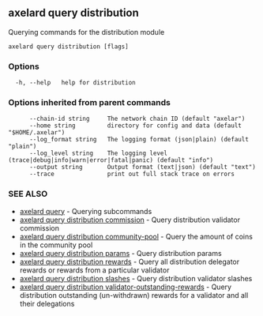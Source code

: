 ## axelard query distribution

Querying commands for the distribution module

```
axelard query distribution [flags]
```

### Options

```
  -h, --help   help for distribution
```

### Options inherited from parent commands

```
      --chain-id string     The network chain ID (default "axelar")
      --home string         directory for config and data (default "$HOME/.axelar")
      --log_format string   The logging format (json|plain) (default "plain")
      --log_level string    The logging level (trace|debug|info|warn|error|fatal|panic) (default "info")
      --output string       Output format (text|json) (default "text")
      --trace               print out full stack trace on errors
```

### SEE ALSO

- [axelard query](/cli-docs/v0_32_0/axelard_query) - Querying subcommands
- [axelard query distribution commission](/cli-docs/v0_32_0/axelard_query_distribution_commission) - Query distribution validator commission
- [axelard query distribution community-pool](/cli-docs/v0_32_0/axelard_query_distribution_community-pool) - Query the amount of coins in the community pool
- [axelard query distribution params](/cli-docs/v0_32_0/axelard_query_distribution_params) - Query distribution params
- [axelard query distribution rewards](/cli-docs/v0_32_0/axelard_query_distribution_rewards) - Query all distribution delegator rewards or rewards from a particular validator
- [axelard query distribution slashes](/cli-docs/v0_32_0/axelard_query_distribution_slashes) - Query distribution validator slashes
- [axelard query distribution validator-outstanding-rewards](/cli-docs/v0_32_0/axelard_query_distribution_validator-outstanding-rewards) - Query distribution outstanding (un-withdrawn) rewards for a validator and all their delegations
